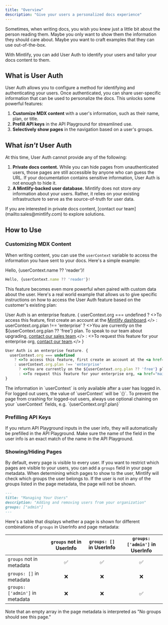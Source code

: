 ```yaml
---
title: "Overview"
description: "Give your users a personalized docs experience"
---
```


Sometimes, when writing docs, you wish you knew just a little bit about the
person reading them. Maybe you only want to show them the information they
should care about. Maybe you want to craft examples that they can use
out-of-the-box.

With Mintlify, you can add User Auth to identify your users and tailor your docs
content to them.

## What is User Auth

User Auth allows you to configure a method for identifying and authenticating
your users. Once authenticated, you can share user-specific information that can
be used to personalize the docs. This unlocks some powerful features:

1. **Customize MDX content** with a user's information, such as their name,
   plan, or title.
2. **Prefill API keys** in the API Playground for streamlined use.
3. **Selectively show pages** in the navigation based on a user's groups.

## What _isn't_ User Auth

At this time, User Auth cannot provide any of the following:

1. **Private docs content.** While you can hide pages from unauthenticated
   users, those pages are still accessible by anyone who can guess the URL. If
   your documentation contains sensitive information, User Auth is not enough to
   hide it.
2. **A Mintlify-backed user database.** Mintlify does not store _any_
   information about your users. Rather, it relies on your existing
   infrastructure to serve as the source-of-truth for user data.

<Note>
  If you are interested in private docs content, [contact our
  team](mailto:sales@mintlify.com) to explore solutions.
</Note>

## How to Use

### Customizing MDX Content

When writing content, you can use the `userContext` variable to access the
information you have sent to your docs. Here's a simple example:

Hello, {userContext.name ?? 'reader'}!

```jsx
Hello, {userContext.name ?? 'reader'}!
```

This feature becomes even more powerful when paired with custom data about the
user. Here's a real world example that allows us to give specific instructions
on how to access the User Auth feature based on the customer's existing plan:

User Auth is an enterprise feature. { userContext.org === undefined ? <>To
access this feature, first create an account at the
<a href="https://dashboard.mintlify.com/login">Mintlify dashboard</a>.</> :
userContext.org.plan !== 'enterprise' ? <>You are currently on the
${userContext.org.plan ?? 'free'} plan. To speak to our team about upgrading,
<a href="mailto:sales@mintlify.com">contact our sales team</a>.</> : <>To
request this feature for your enterprise org,
<a href="mailto:sales@mintlify.com">contact our team</a>.</> }

```jsx
User Auth is an enterprise feature. {
  userContext.org === undefined
    ? <>To access this feature, first create an account at the <a href="https://dashboard.mintlify.com/login">Mintlify dashboard</a>.</>
    : userContext.org.plan !== 'enterprise'
      ? <>You are currently on the ${userContext.org.plan ?? 'free'} plan. To speak to our team about upgrading, <a href="mailto:sales@mintlify.com">contact our sales team</a>.</>
      : <>To request this feature for your enterprise org, <a href="mailto:sales@mintlify.com">contact our team</a>.</>
}
```

<Note>
  The information in `userContext` is only available after a user has logged in.
  For logged out users, the value of `userContext` will be `{}`. To prevent the
  page from crashing for logged-out users, always use optional chaining on your
  `userContext` fields, e.g. `{userContext.org?.plan}`
</Note>

### Prefilling API Keys

If you return API Playground inputs in the user info, they will automatically be
prefilled in the API Playground. Make sure the name of the field in the user
info is an exact match of the name in the API Playground.

### Showing/Hiding Pages

By default, every page is visible to every user. If you want to restrict which
pages are visible to your users, you can add a `groups` field in your page
metadata. When determining which pages to show to the user, Mintlify will check
which groups the user belongs to. If the user is not in any of the groups listed
in the page metadata, the page will not be shown.

```md
---
title: "Managing Your Users"
description: "Adding and removing users from your organization"
groups: ["admin"]
---
```

Here's a table that displays whether a page is shown for different combinations
of `groups` in UserInfo and page metadata:

|                                 | `groups` not in UserInfo | `groups: []` in UserInfo | `groups: ['admin']` in UserInfo |
| :------------------------------ | :----------------------: | :----------------------: | :-----------------------------: |
| `groups` not in metadata        |            ✅            |            ✅            |               ✅                |
| `groups: []` in metadata        |            ❌            |            ❌            |               ❌                |
| `groups: ['admin']` in metadata |            ❌            |            ❌            |               ✅                |

<Note>
  Note that an empty array in the page metadata is interpreted as "No groups
  should see this page."
</Note>
